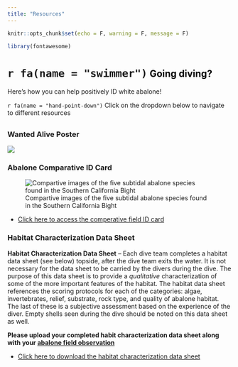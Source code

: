 ```yaml
---
title: "Resources"
---
```


```r
knitr::opts_chunk$set(echo = F, warning = F, message = F)
```

```r
library(fontawesome)
```

# `r fa(name = "swimmer")`<span style='color:#000000; font-size:75%'> Going diving? </span>
Here's how you can help positively ID white abalone!

`r fa(name = "hand-point-down")` Click on the dropdown below to navigate to different resources 

## {.tabset .tabset-dropdown}

### Wanted Alive Poster

![](./images/ab_poster.png)

### Abalone Comparative ID Card

![Compartive images of the five subtidal abalone species found in the Southern California Bight](./images/compartive_id.png) 


- [Click here to access the comperative field ID card](./images/Abalone-id-cards_5x8.pdf){target="_blank"}

### Habitat Characterization Data Sheet

**Habitat Characterization Data Sheet** – Each dive team completes a habitat data sheet (see below) topside, after the dive team exits the water. It is not necessary for the data sheet to be carried by the divers during the dive. The purpose of this data sheet is to provide a *qualitative* characterization of some of the more important features of the habitat. The habitat data sheet references the scoring protocols for each of the categories: algae, invertebrates, relief, substrate, rock type, and quality of abalone habitat. The last of these is a subjective assessment based on the experience of the diver. Empty shells seen during the dive should be noted on this data sheet as well. 

**Please upload your completed habit characterization data sheet along with your [abalone field observation](https://forms.gle/7ES7mD9mbVvvCtKX9){target="_blank"}** 

- [Click here to download the habitat characterization data sheet](./files/Habitat_data_sheet.pdf){target="_blank"}

